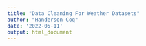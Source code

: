 ```yaml
---
title: "Data Cleaning For Weather Datasets"
author: "Handerson Coq"
date: '2022-05-11'
output: html_document
---
```


